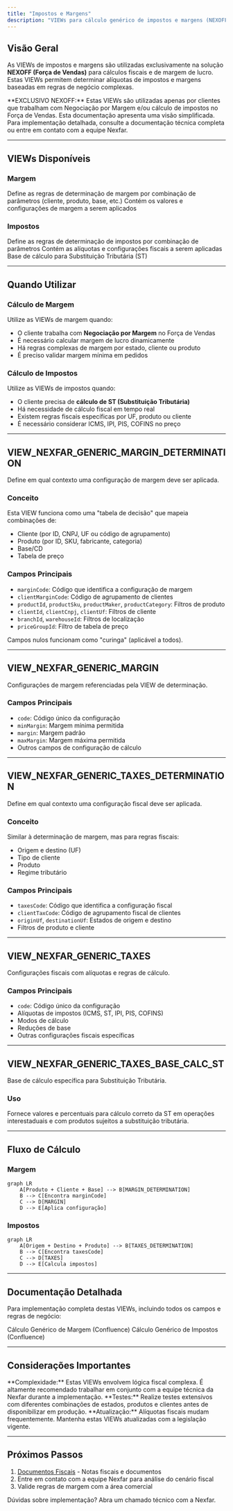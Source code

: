 ```yaml
---
title: "Impostos e Margens"
description: "VIEWs para cálculo genérico de impostos e margens (NEXOFF)"
---
```


## Visão Geral

As VIEWs de impostos e margens são utilizadas exclusivamente na solução **NEXOFF (Força de Vendas)** para cálculos fiscais e de margem de lucro. Estas VIEWs permitem determinar alíquotas de impostos e margens baseadas em regras de negócio complexas.

<Warning>
  **EXCLUSIVO NEXOFF:** Estas VIEWs são utilizadas apenas por clientes que trabalham com Negociação por Margem e/ou cálculo de impostos no Força de Vendas.
</Warning>

<Note>
  Esta documentação apresenta uma visão simplificada. Para implementação detalhada, consulte a documentação técnica completa ou entre em contato com a equipe Nexfar.
</Note>

---

## VIEWs Disponíveis

### Margem

<Card title="VIEW_NEXFAR_GENERIC_MARGIN_DETERMINATION" icon="chart-line">
  Define as regras de determinação de margem por combinação de parâmetros (cliente, produto, base, etc.)
</Card>

<Card title="VIEW_NEXFAR_GENERIC_MARGIN" icon="percent">
  Contém os valores e configurações de margem a serem aplicados
</Card>

### Impostos

<Card title="VIEW_NEXFAR_GENERIC_TAXES_DETERMINATION" icon="file-invoice-dollar">
  Define as regras de determinação de impostos por combinação de parâmetros
</Card>

<Card title="VIEW_NEXFAR_GENERIC_TAXES" icon="calculator">
  Contém as alíquotas e configurações fiscais a serem aplicadas
</Card>

<Card title="VIEW_NEXFAR_GENERIC_TAXES_BASE_CALC_ST" icon="coins">
  Base de cálculo para Substituição Tributária (ST)
</Card>

---

## Quando Utilizar

### Cálculo de Margem

Utilize as VIEWs de margem quando:

- O cliente trabalha com **Negociação por Margem** no Força de Vendas
- É necessário calcular margem de lucro dinamicamente
- Há regras complexas de margem por estado, cliente ou produto
- É preciso validar margem mínima em pedidos

### Cálculo de Impostos

Utilize as VIEWs de impostos quando:

- O cliente precisa de **cálculo de ST (Substituição Tributária)**
- Há necessidade de cálculo fiscal em tempo real
- Existem regras fiscais específicas por UF, produto ou cliente
- É necessário considerar ICMS, IPI, PIS, COFINS no preço

---

## VIEW_NEXFAR_GENERIC_MARGIN_DETERMINATION

Define em qual contexto uma configuração de margem deve ser aplicada.

### Conceito

Esta VIEW funciona como uma "tabela de decisão" que mapeia combinações de:
- Cliente (por ID, CNPJ, UF ou código de agrupamento)
- Produto (por ID, SKU, fabricante, categoria)
- Base/CD
- Tabela de preço

### Campos Principais

- `marginCode`: Código que identifica a configuração de margem
- `clientMarginCode`: Código de agrupamento de clientes
- `productId`, `productSku`, `productMaker`, `productCategory`: Filtros de produto
- `clientId`, `clientCnpj`, `clientUf`: Filtros de cliente
- `branchId`, `warehouseId`: Filtros de localização
- `priceGroupId`: Filtro de tabela de preço

<Info>
  Campos nulos funcionam como "curinga" (aplicável a todos).
</Info>

---

## VIEW_NEXFAR_GENERIC_MARGIN

Configurações de margem referenciadas pela VIEW de determinação.

### Campos Principais

- `code`: Código único da configuração
- `minMargin`: Margem mínima permitida
- `margin`: Margem padrão
- `maxMargin`: Margem máxima permitida
- Outros campos de configuração de cálculo

---

## VIEW_NEXFAR_GENERIC_TAXES_DETERMINATION

Define em qual contexto uma configuração fiscal deve ser aplicada.

### Conceito

Similar à determinação de margem, mas para regras fiscais:
- Origem e destino (UF)
- Tipo de cliente
- Produto
- Regime tributário

### Campos Principais

- `taxesCode`: Código que identifica a configuração fiscal
- `clientTaxCode`: Código de agrupamento fiscal de clientes
- `originUf`, `destinationUf`: Estados de origem e destino
- Filtros de produto e cliente

---

## VIEW_NEXFAR_GENERIC_TAXES

Configurações fiscais com alíquotas e regras de cálculo.

### Campos Principais

- `code`: Código único da configuração
- Alíquotas de impostos (ICMS, ST, IPI, PIS, COFINS)
- Modos de cálculo
- Reduções de base
- Outras configurações fiscais específicas

---

## VIEW_NEXFAR_GENERIC_TAXES_BASE_CALC_ST

Base de cálculo específica para Substituição Tributária.

### Uso

Fornece valores e percentuais para cálculo correto da ST em operações interestaduais e com produtos sujeitos a substituição tributária.

---

## Fluxo de Cálculo

### Margem

```mermaid
graph LR
    A[Produto + Cliente + Base] --> B[MARGIN_DETERMINATION]
    B --> C[Encontra marginCode]
    C --> D[MARGIN]
    D --> E[Aplica configuração]
```

### Impostos

```mermaid
graph LR
    A[Origem + Destino + Produto] --> B[TAXES_DETERMINATION]
    B --> C[Encontra taxesCode]
    C --> D[TAXES]
    D --> E[Calcula impostos]
```

---

## Documentação Detalhada

Para implementação completa destas VIEWs, incluindo todos os campos e regras de negócio:

<CardGroup cols={2}>
  <Card title="Documentação Margem" icon="book" href="https://nexfar.atlassian.net/wiki/spaces/OP/pages/1169424413">
    Cálculo Genérico de Margem (Confluence)
  </Card>

  <Card title="Documentação Taxes" icon="book" href="https://nexfar.atlassian.net/wiki/spaces/OP/pages/TAXES">
    Cálculo Genérico de Impostos (Confluence)
  </Card>
</CardGroup>

---

## Considerações Importantes

<Warning>
  **Complexidade:** Estas VIEWs envolvem lógica fiscal complexa. É altamente recomendado trabalhar em conjunto com a equipe técnica da Nexfar durante a implementação.
</Warning>

<Tip>
  **Testes:** Realize testes extensivos com diferentes combinações de estados, produtos e clientes antes de disponibilizar em produção.
</Tip>

<Note>
  **Atualização:** Alíquotas fiscais mudam frequentemente. Mantenha estas VIEWs atualizadas com a legislação vigente.
</Note>

---

## Próximos Passos

1. [Documentos Fiscais](/integration/deployment/data-extraction/views/documentos-fiscais) - Notas fiscais e documentos
2. Entre em contato com a equipe Nexfar para análise do cenário fiscal
3. Valide regras de margem com a área comercial

<Note>
  Dúvidas sobre implementação? Abra um chamado técnico com a Nexfar.
</Note>
